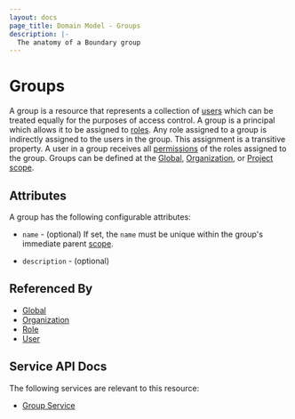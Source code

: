 ```yaml
---
layout: docs
page_title: Domain Model - Groups
description: |-
  The anatomy of a Boundary group
---
```


# Groups

A group is a resource
that represents a collection of [users][]
which can be treated equally
for the purposes of access control.
A group is a principal
which allows it to be assigned to [roles][].
Any role assigned to a group is indirectly assigned to the users in the group.
This assignment is a transitive property.
A user in a group receives all [permissions][] of the roles assigned to the group.
Groups can be defined at the [Global][], [Organization][], or [Project][] [scope][].

## Attributes

A group has the following configurable attributes:

- `name` - (optional)
  If set, the `name` must be unique within the group's immediate parent [scope][].

- `description` - (optional)

## Referenced By

- [Global][]
- [Organization][]
- [Role][]
- [User][]

[global]: /docs/concepts/domain-model/scopes#global
[group]: /docs/concepts/domain-model/groups
[groups]: /docs/concepts/domain-model/groups
[organization]: /docs/concepts/domain-model/scopes#organizations
[permissions]: /docs/concepts/security/permissions
[project]: /docs/concepts/domain-model/scopes#projects
[role]: /docs/concepts/domain-model/roles
[roles]: /docs/concepts/domain-model/roles
[scope]: /docs/concepts/domain-model/scopes
[user]: /docs/concepts/domain-model/users
[users]: /docs/concepts/domain-model/users

## Service API Docs

The following services are relevant to this resource:

- [Group Service](/api-docs/group-service)
